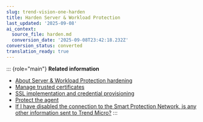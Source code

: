 ```yaml
---
slug: trend-vision-one-harden
title: Harden Server & Workload Protection
last_updated: '2025-09-08'
ai_context:
  source_file: harden.md
  conversion_date: '2025-09-08T23:42:18.232Z'
conversion_status: converted
translation_ready: true
---
```


::: {role="main"}
**Related information**

- [About Server & Workload Protection hardening](hardening-server-workload.mdx)
- [Manage trusted certificates](manage-trusted-certificates.mdx)
- [SSL implementation and credential provisioning](ssl-implementation-credentials.mdx)
- [Protect the agent](protect-agent.mdx)
- [If I have disabled the connection to the Smart Protection Network, is any other information sent to Trend Micro?](disabled-spn-sent.mdx)
:::
